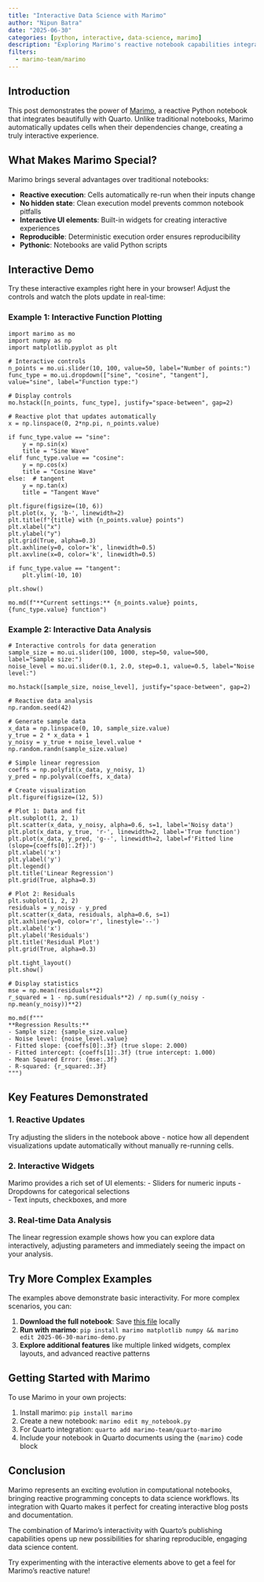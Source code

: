 ```yaml
---
title: "Interactive Data Science with Marimo"
author: "Nipun Batra"
date: "2025-06-30"
categories: [python, interactive, data-science, marimo]
description: "Exploring Marimo's reactive notebook capabilities integrated with Quarto"
filters:
  - marimo-team/marimo
---
```


## Introduction

This post demonstrates the power of [Marimo](https://marimo.io/), a reactive Python notebook that integrates beautifully with Quarto. Unlike traditional notebooks, Marimo automatically updates cells when their dependencies change, creating a truly interactive experience.

## What Makes Marimo Special?

Marimo brings several advantages over traditional notebooks:

- **Reactive execution**: Cells automatically re-run when their inputs change
- **No hidden state**: Clean execution model prevents common notebook pitfalls  
- **Interactive UI elements**: Built-in widgets for creating interactive experiences
- **Reproducible**: Deterministic execution order ensures reproducibility
- **Pythonic**: Notebooks are valid Python scripts

## Interactive Demo

Try these interactive examples right here in your browser! Adjust the controls and watch the plots update in real-time:

### Example 1: Interactive Function Plotting

```marimo
import marimo as mo
import numpy as np
import matplotlib.pyplot as plt

# Interactive controls
n_points = mo.ui.slider(10, 100, value=50, label="Number of points:")
func_type = mo.ui.dropdown(["sine", "cosine", "tangent"], value="sine", label="Function type:")

# Display controls
mo.hstack([n_points, func_type], justify="space-between", gap=2)
```

```marimo
# Reactive plot that updates automatically
x = np.linspace(0, 2*np.pi, n_points.value)

if func_type.value == "sine":
    y = np.sin(x)
    title = "Sine Wave"
elif func_type.value == "cosine":
    y = np.cos(x)
    title = "Cosine Wave"
else:  # tangent
    y = np.tan(x)
    title = "Tangent Wave"

plt.figure(figsize=(10, 6))
plt.plot(x, y, 'b-', linewidth=2)
plt.title(f"{title} with {n_points.value} points")
plt.xlabel("x")
plt.ylabel("y")
plt.grid(True, alpha=0.3)
plt.axhline(y=0, color='k', linewidth=0.5)
plt.axvline(x=0, color='k', linewidth=0.5)

if func_type.value == "tangent":
    plt.ylim(-10, 10)

plt.show()

mo.md(f"**Current settings:** {n_points.value} points, {func_type.value} function")
```

### Example 2: Interactive Data Analysis

```marimo
# Interactive controls for data generation
sample_size = mo.ui.slider(100, 1000, step=50, value=500, label="Sample size:")
noise_level = mo.ui.slider(0.1, 2.0, step=0.1, value=0.5, label="Noise level:")

mo.hstack([sample_size, noise_level], justify="space-between", gap=2)
```

```marimo
# Reactive data analysis
np.random.seed(42)

# Generate sample data
x_data = np.linspace(0, 10, sample_size.value)
y_true = 2 * x_data + 1
y_noisy = y_true + noise_level.value * np.random.randn(sample_size.value)

# Simple linear regression
coeffs = np.polyfit(x_data, y_noisy, 1)
y_pred = np.polyval(coeffs, x_data)

# Create visualization
plt.figure(figsize=(12, 5))

# Plot 1: Data and fit
plt.subplot(1, 2, 1)
plt.scatter(x_data, y_noisy, alpha=0.6, s=1, label='Noisy data')
plt.plot(x_data, y_true, 'r-', linewidth=2, label='True function')
plt.plot(x_data, y_pred, 'g--', linewidth=2, label=f'Fitted line (slope={coeffs[0]:.2f})')
plt.xlabel('x')
plt.ylabel('y')
plt.legend()
plt.title('Linear Regression')
plt.grid(True, alpha=0.3)

# Plot 2: Residuals
plt.subplot(1, 2, 2)
residuals = y_noisy - y_pred
plt.scatter(x_data, residuals, alpha=0.6, s=1)
plt.axhline(y=0, color='r', linestyle='--')
plt.xlabel('x')
plt.ylabel('Residuals')
plt.title('Residual Plot')
plt.grid(True, alpha=0.3)

plt.tight_layout()
plt.show()

# Display statistics
mse = np.mean(residuals**2)
r_squared = 1 - np.sum(residuals**2) / np.sum((y_noisy - np.mean(y_noisy))**2)

mo.md(f"""
**Regression Results:**
- Sample size: {sample_size.value}
- Noise level: {noise_level.value}
- Fitted slope: {coeffs[0]:.3f} (true slope: 2.000)
- Fitted intercept: {coeffs[1]:.3f} (true intercept: 1.000)
- Mean Squared Error: {mse:.3f}
- R-squared: {r_squared:.3f}
""")
```

## Key Features Demonstrated

### 1. Reactive Updates
Try adjusting the sliders in the notebook above - notice how all dependent visualizations update automatically without manually re-running cells.

### 2. Interactive Widgets
Marimo provides a rich set of UI elements:
- Sliders for numeric inputs
- Dropdowns for categorical selections  
- Text inputs, checkboxes, and more

### 3. Real-time Data Analysis
The linear regression example shows how you can explore data interactively, adjusting parameters and immediately seeing the impact on your analysis.

## Try More Complex Examples

The examples above demonstrate basic interactivity. For more complex scenarios, you can:

1. **Download the full notebook**: Save [this file](2025-06-30-marimo-demo.py) locally
2. **Run with marimo**: `pip install marimo matplotlib numpy && marimo edit 2025-06-30-marimo-demo.py`
3. **Explore additional features** like multiple linked widgets, complex layouts, and advanced reactive patterns

## Getting Started with Marimo

To use Marimo in your own projects:

1. Install marimo: `pip install marimo`
2. Create a new notebook: `marimo edit my_notebook.py`
3. For Quarto integration: `quarto add marimo-team/quarto-marimo`
4. Include your notebook in Quarto documents using the `{marimo}` code block

## Conclusion

Marimo represents an exciting evolution in computational notebooks, bringing reactive programming concepts to data science workflows. Its integration with Quarto makes it perfect for creating interactive blog posts and documentation.

The combination of Marimo's interactivity with Quarto's publishing capabilities opens up new possibilities for sharing reproducible, engaging data science content.

Try experimenting with the interactive elements above to get a feel for Marimo's reactive nature!